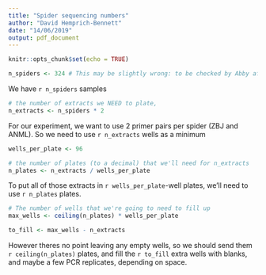 ```yaml
---
title: "Spider sequencing numbers"
author: "David Hemprich-Bennett"
date: "14/06/2019"
output: pdf_document
---
```


```r
knitr::opts_chunk$set(echo = TRUE)
```

```r
n_spiders <- 324 # This may be slightly wrong: to be checked by Abby after finishing extractions!
```
We have `r n_spiders` samples

```r
# the number of extracts we NEED to plate,
n_extracts <- n_spiders * 2
```
For our experiment, we want to use 2 primer pairs per spider (ZBJ and ANML). So we need to use `r n_extracts` wells as a minimum

```r
wells_per_plate <- 96

# the number of plates (to a decimal) that we'll need for n_extracts
n_plates <- n_extracts / wells_per_plate
```

To put all of those extracts in `r wells_per_plate`-well plates, we'll need to use `r n_plates` plates.

```r
# The number of wells that we're going to need to fill up 
max_wells <- ceiling(n_plates) * wells_per_plate

to_fill <- max_wells - n_extracts
```

However theres no point leaving any empty wells, so we should send them `r ceiling(n_plates)` plates, and fill the `r to_fill` extra wells with blanks, and maybe a few PCR replicates, depending on space.